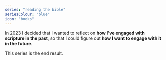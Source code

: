 ```yaml
---
series: "reading the bible"
seriesColour: "blue"
icon: "books"
---
```


In 2023 I decided that I wanted to reflect on <strong>how I've engaged with scripture in the past</strong>, so that I could figure out <strong>how I want to engage with it in the&nbsp;future</strong>. 

This series is the end&nbsp;result.
